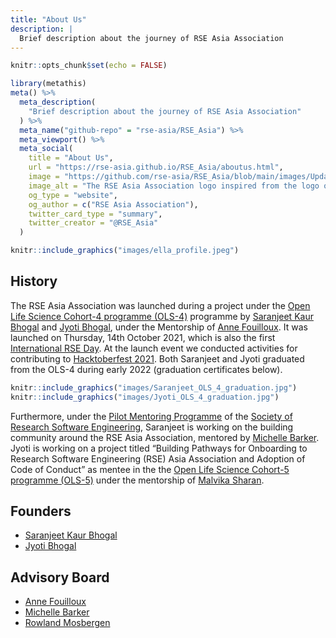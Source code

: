 ---
title: "About Us"
description: |
  Brief description about the journey of RSE Asia Association 
---

```{r setup, include=FALSE}
knitr::opts_chunk$set(echo = FALSE)
```

```{r metathis, message=FALSE, warning=FALSE, include=FALSE}
library(metathis)
meta() %>%
  meta_description(
    "Brief description about the journey of RSE Asia Association"
  ) %>%
  meta_name("github-repo" = "rse-asia/RSE_Asia") %>%
  meta_viewport() %>%
  meta_social(
    title = "About Us",
    url = "https://rse-asia.github.io/RSE_Asia/aboutus.html",
    image = "https://github.com/rse-asia/RSE_Asia/blob/main/images/Updated_RSE_Asia_logo.jpg",
    image_alt = "The RSE Asia Association logo inspired from the logo of the Society of Research Software Engineering - Labelled RSE on top in white capital letters and labelled ASIA below in capital letters.",
    og_type = "website",
    og_author = c("RSE Asia Association"),
    twitter_card_type = "summary",
    twitter_creator = "@RSE_Asia"
  )
```


```{r eval = FALSE}
knitr::include_graphics("images/ella_profile.jpeg")
```


## History

The RSE Asia Association was launched during a project under the [Open Life Science Cohort-4 programme (OLS-4)](https://openlifesci.org/ols-4/projects-participants/#) programme by [Saranjeet Kaur Bhogal](https://saranjeetkaur.github.io/About-Me/) and [Jyoti Bhogal](https://www.linkedin.com/in/jyoti-bhogal-a20705163/), under the Mentorship of [Anne Fouilloux](https://github.com/annefou). It was launched on Thursday, 14th October 2021, which is also the first [International RSE Day](https://researchsoftware.org/council/intl-rse-day.html). At the launch event we conducted activities for contributing to [Hacktoberfest 2021](https://hacktoberfest.digitalocean.com/). Both Saranjeet and Jyoti graduated from the OLS-4 during early 2022 (graduation certificates below). 

:::float-image

```{r out.width='330px', out.extra='style="float:left; padding:10px"', echo=FALSE}
knitr::include_graphics("images/Saranjeet_OLS_4_graduation.jpg")
knitr::include_graphics("images/Jyoti_OLS_4_graduation.jpg")
```

:::

Furthermore, under the [Pilot Mentoring Programme](https://society-rse.org/events/pilot-mentoring-programme/) of the [Society of Research Software Engineering](https://society-rse.org/), Saranjeet is working on the building community around the RSE Asia Association, mentored by [Michelle Barker](https://www.researchsoft.org/people/). Jyoti is working on a project titled "Building Pathways for Onboarding to Research Software Engineering (RSE) Asia Association and Adoption of Code of Conduct" as mentee in the  the [Open Life Science Cohort-5 programme (OLS-5)](https://openlifesci.org/ols-5/projects-participants/#) under the mentorship of [Malvika Sharan](https://malvikasharan.github.io/).

## Founders

- [Saranjeet Kaur Bhogal](https://saranjeetkaur.github.io/About-Me/)
- [Jyoti Bhogal](https://jyoti-bhogal.github.io/about-me/)

## Advisory Board

- [Anne Fouilloux](https://github.com/annefou)
- [Michelle Barker](https://www.researchsoft.org/people)
- [Rowland Mosbergen](https://au.linkedin.com/in/rowlandm-gaicd)

